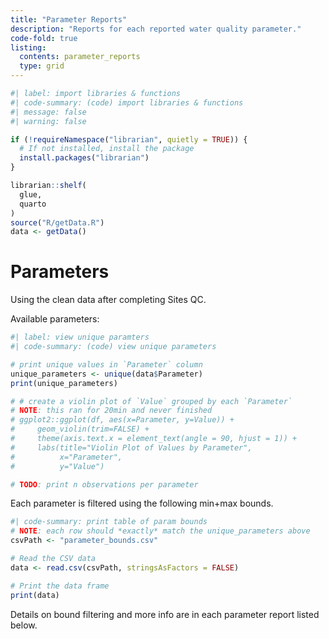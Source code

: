 ```yaml
---
title: "Parameter Reports"
description: "Reports for each reported water quality parameter."
code-fold: true
listing:
  contents: parameter_reports
  type: grid
---
```



```R
#| label: import libraries & functions
#| code-summary: (code) import libraries & functions
#| message: false
#| warning: false

if (!requireNamespace("librarian", quietly = TRUE)) {
  # If not installed, install the package
  install.packages("librarian")
}

librarian::shelf(
  glue,
  quarto
)
source("R/getData.R")
data <- getData()
```

# Parameters
Using the clean data after completing Sites QC.

Available parameters:

```R
#| label: view unique paramters
#| code-summary: (code) view unique parameters

# print unique values in `Parameter` column
unique_parameters <- unique(data$Parameter)
print(unique_parameters)

# # create a violin plot of `Value` grouped by each `Parameter`
# NOTE: this ran for 20min and never finished
# ggplot2::ggplot(df, aes(x=Parameter, y=Value)) +
#     geom_violin(trim=FALSE) +
#     theme(axis.text.x = element_text(angle = 90, hjust = 1)) +
#     labs(title="Violin Plot of Values by Parameter",
#          x="Parameter",
#          y="Value")

# TODO: print n observations per parameter

```

Each parameter is filtered using the following min+max bounds.

```R
#| code-summary: print table of param bounds
# NOTE: each row should *exactly* match the unique_parameters above
csvPath <- "parameter_bounds.csv"

# Read the CSV data
data <- read.csv(csvPath, stringsAsFactors = FALSE)

# Print the data frame
print(data)
```

Details on bound filtering and more info are in each parameter report listed below.